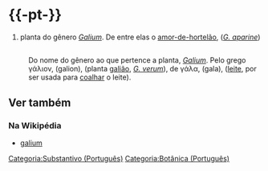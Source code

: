{{confundir|gálio|gallium}}

={{-pt-}}=
{{flex.pt|ms=galium|mp=galiuns}}
{{paroxítona|ga|lium}}
# planta do gênero ''[[wikispecies:Galium|Galium]]''. De entre elas o [[amor-de-hortelão]], (''[[wikispecies:Galium aparine|G. aparine]]'')

=={{etimologia|pt}}==
: Do nome do gênero ao que pertence a planta, ''[[wikispecies:Galium|Galium]]''. Pelo grego γάλιον, (galion), (planta [[galião]], ''[[wikispecies:Galium verum|G. verum]]''), de γάλα, (gala), ([[leite]], por ser usada para [[coalhar]] o leite).

==Ver também==
===Na Wikipédia===
* [https://pt.wikipedia.org/wiki/Galium galium]

[[Categoria:Substantivo (Português)]]
[[Categoria:Botânica (Português)]]
